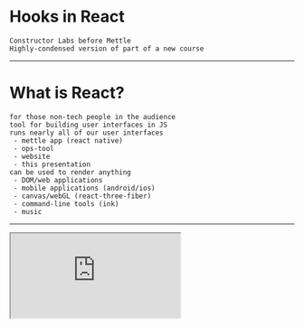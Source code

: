 
# Hooks in React

```notes
Constructor Labs before Mettle
Highly-condensed version of part of a new course
```

---

# What is React?

```notes
for those non-tech people in the audience
tool for building user interfaces in JS
runs nearly all of our user interfaces
 - mettle app (react native)
 - ops-tool
 - website
 - this presentation
can be used to render anything
 - DOM/web applications
 - mobile applications (android/ios)
 - canvas/webGL (react-three-fiber)
 - command-line tools (ink)
 - music
```

---

<iframe
  src="https://codesandbox.io/embed/v4bxe?autoresize=1&fontsize=22&hidenavigation=1&view=editor&hidenavigation=1"
  style={{
    width: "100vw",
    height: "100vh",
    border: 0,
    overflow: "hidden",
  }}
  sandbox="allow-modals allow-forms allow-popups allow-scripts allow-same-origin"
/>

```notes
make a button that displays a cat USING CLASSES
```

---

## Developers 💜 React

```notes
A lot of developers love react
Built by Facebook to address their own tech issues
- Performance in large applications
- Predictability / reasoning about code
  - Lifecycle model
  - Separation of local state from application state
- Ecosystem
```

---


<Image size="contain" src="./assets/react-download-graph.png" />

---

## Developers 🤬 React

```notes
- Architecture took a long time to settle
- fixed most major issues, but one long standing developer experience issue: re-using behaviours across components
```

---

## History of React

### July 2013 ─ v0.3

First public release

```notes
Initial public release v0.3.0
Major design flaws, bugs, warts
Mixins!
```

---

```jsx
React.createClass({
  name: "ToggleButton",
  getInitialState() {
    return { toggle: false };
  },
  handleClick() {
    this.setState({
      toggle: !this.state.toggle,
    });
  },
  render() {
    return (
      <button onClick={this.handleClick}>
        {this.state.toggle ? "On" : "Off"}
      </button>
    );
  },
});
```

---

## Mixins

```jsx
const ToggleMixin = {
  getInitialState() {
    return { toggle: false };
  },
  handleClick() {
    this.setState({
      toggle: !this.state.toggle,
    });
  },
};
```

---

## Mixins

```jsx
React.createClass({
  name: "ToggleButton",
  mixins: [ToggleMixin],
  render() {
    return (
      <button onClick={this.handleClick}>
        {this.state.toggle ? "On" : "Off"}
      </button>
    );
  },
});
```

```notes
Mixins were _the_ way to compose behaviours
Kinda worked, a few problems
```

---

## History of React

### December 2013 ─ v0.8

```notes
Published to npm v0.8.0
Nice christmas gift
Reliable enough to build applications with
```

Published on npm

---

## History of React

### Oct 2015 ─ v0.14

Separated into `react` and `react-dom` packages

```notes
Important step as it realised React as a tool for reconciling trees of elements
```

---

## Stateless Functional Components

```jsx
const MyButton = ({ onClick, toggled }) => (
  <button onClick={onClick}>{toggled ? "On" : "Off"}</button>
);
```

```notes
...also introduced in v0.14
Super small syntax
NO LIFECYCLE
```

---

## History of React

### Apr 2016 ─ v15

First "stable" release

```notes
Huge performance improvements
Improved SVG support
```

---

<Image size="contain" src="./assets/mixins-considered-harmful.png" />

```notes
Lord and saviour St Abramov of the church of React
 - mixins are horribly broken
 - name clashes
 - pain to manage (dependencies, tight binding + messy at scale)

Solutions:
 - don't use mixins. embed directly or use HoCs
```

---

```jsx
const withToggle = InnerComponent =>
  class extends React.Component {
    state = { toggle: false };

    handleToggle() {
      this.setState({ toggle: !this.state.toggle });
    }

    render() {
      return (
        <InnerComponent
          {...this.props}
          toggled={this.state.toggle}
          onClick={() => this.handleToggle()}
        />
      );
    }
  };
```

```notes
Higher-order components allow composing behaviour
```

---

## SFCs + HoCs

```jsx
const MyButton = ({ onClick, toggled }) => (
  <button onClick={onClick}>{toggled ? "On" : "Off"}</button>
);

const ToggleButton = withToggle(MyButton);
```

```notes
Fixes the clashing + maintainability issues of mixins
Composability possible
```

---

```jsx
const ToggleButtonWithPopover = withPopover(withToggle(MyButton));
```

---

```jsx
const IsThisEvenReallyAButton = _.flowRight(
  withPopover,
  withToggle,
  withCounter,
  withSomethingFromMyReduxStore,
  withCatPhotosFromApi
)(MyButton);
```

```notes
Very powerful pattern
Comes with a cost
Lovely using recompose ─ ops-tool
```

---

```
<Popover>
  <Toggle>
    <Counter>
      <CatPhotoApi>
        <MyButton />
      </CatPhotoApi>
    </Counter>
  </Toggle>
</Popover>
```

```notes
Can affect performance
Pain to debug
Naming clashes problem resurfaces in passed props
```

---

# Render Props

### a.k.a _children as a function_

---

# Render Props

```jsx
const MyButton = () => (
  <ToggleBehaviour>
    {({ toggled, toggle }) => (
      <button onClick={toggle}>{toggled ? "On" : "Off"}</button>
    )}
  </ToggleBehaviour>
);
```

```notes
Fixes component nesting issue
Moves nesting issue into the render method
```

---

# Enter: Hooks

```notes
A new API for the same React component lifecycle
which can be used inside functional components
```

---

## ~~Stateless~~ Functional Components

---

<iframe
  src="https://codesandbox.io/embed/cdu2f?autoresize=1&fontsize=22&hidenavigation=1&view=editor&module=%2Fsrc%2FButton.jsx"
  style={{
    width: "100vw",
    height: "100vh",
    border: 0,
    borderRadius: 4,
    overflow: "hidden",
  }}
  sandbox="allow-modals allow-forms allow-popups allow-scripts allow-same-origin"
/>

```notes
Explain what is going on here
 - functional component
 - weird useState function from react
 - storing single state variable
 - no need for setState
Add a counter
 - many state variables
Extract behaviours out into new hooks
```

---

# `useState`

```jsx
const useToggle = (initial = false) => {
  const [toggled, setToggled] = useState(initial);
  return [toggled, () => setToggled(!toggled)];
};
```

```jsx
const useCounter = (initial = 0) => {
  const [counter, setCounter] = useState(initial);
  return [counter, () => setCounter(counter + 1)];
};
```

```notes
can return whatever, but CQRS
```

---

<iframe
  src="https://codesandbox.io/embed/5z658?autoresize=1&fontsize=22&hidenavigation=1&view=editor&module=%2Fsrc%2FButton.jsx"
  style={{
    width: "100vw",
    height: "100vh",
    border: 0,
    borderRadius: 4,
    overflow: "hidden",
  }}
  sandbox="allow-modals allow-forms allow-popups allow-scripts allow-same-origin"
/>

```notes
- replacement for didmount/didupdate/willunmount
Make the behaviour optional
 - wrap the hook in an if statement first (WRONG)
 - move it inside
 - add dependency
```

---

# `useEffect`

```jsx
const MyOverpoweredComponent = () => {
  const { x, y } = useWindowScrollPosition();
  useDocumentTitle(`Scrolled to (${x}, ${y}`);

  return (
    <div>
      {x}, {y}
    </div>
  );
};
```

```notes
Grouping functionality by _behaviour_ not by lifecycle method
```

---

# `useEffect`

```jsx
const useDocumentTitle = title =>
  useEffect(() => {
    let originalTitle = document.title;
    document.title = title;

    return () => {
      document.title = originalTitle;
    };
  }, [title]);
```

---

# `useContext`

```jsx
const ThemedButton = () => {
  const theme = useContext(MyThemeContext);
  return <button style={theme}>Button</button>;
};
```

```notes
different way of accessing the same context
(not using MyThemeContext.Context)
```

---

# `useReducer`

```jsx
const [state, dispatch] = useReducer(reducer, initialArg);
```

```notes
The pattern that makes redux powerful
is now sort-of built-in to React.

Good for building FSMs
```

---

<center>

# `useReducer` + `useContext`

<p><em>(+ about 10 lines of code)</em></p>

# `==`

# `redux` + `react-redux`

</center>

```notes
My searing hot take on this
Redux is now pretty much redundant (thanks Dan)
Freedom from global application state; separate reducers + contexts for separate concerns
```

---

# `useRef`

```jsx
function TextInputWithFocusButton() {
  const inputEl = useRef(null);
  const onButtonClick = () => {
    // `current` points to the mounted text input element
    inputEl.current.focus();
  };
  return (
    <>
      <input ref={inputEl} type="text" />
      <button onClick={onButtonClick}>Focus the input</button>
    </>
  );
}
```

```notes
Same old refs
```

---

# Other built-in hooks

- `useMemo` / `useCallback` to avoid re-executing expensive functions
- `useLayoutEffect` - blocking version of `useEffect`
- `useImperativeHandle` to expose imperative code to parents

```notes
blocking version => syncly on all DOM renders
imperative handle => escape hatch for forward refs
```

---

# Hooks allow you to...

**Organise code by behaviour**, not by lifecycle method

---

# Hooks allow you to...

**Compose behaviours** and re-use them.

---

# Hooks allow you to...

Use well-tested 3rd party modules to add complex behaviours without:

- sacrificing control of rendering
- introducing performance overheads

---

# Hooks allow you to...

Never write another `class` in React again.

---

## Apollo (via `react-apollo-hooks`)

```js
// Query
const { data, error, loading } = useQuery(GET_CATS);
```

```js
// Mutation
const toggleLikedCat = useMutation(TOGGLE_LIKED_CAT, {
  variables: { id: catId },
});
```

---

## Apollo (via `react-apollo-hooks`)

```js
// Subscription
const { data, error, loading } = useSubscription(CAT_LIKE_COUNT_CHANGED, {
  variables: { id: catId },
});
```

---

## Redux (via `react-redux@next`)

```js
// select data from store
const cat = useSelector(state => state.cats[catId]);
```

```js
// dispatch actions to store
const dispatch = useDispatch();
const toggleLikedCat = dispatch({ type: CAT_LIKE_ACTION, catId });
```

---

## etc.

```js
const [value, setValue] = useLocalStorage();
const { width, height, top, left } = useClientBoundingBox(elementRef);
const { x, y } = useMousePosition(); // useScrollPosition()
const { data, isLoading, error } = useFetch(CAT_API_URL);
useOnClickOutside(elementRef, closeModal);
```

---

<Image size="contain" src="https://pbs.twimg.com/media/D7MGiG9XYAQ1jgp.jpg" />

```notes
Taz Singh on twitter at react finland
did i mention people really like hooks
```

---

# Further reading

- [ReactConf 2018 keynote video](https://youtu.be/V-QO-KO90iQ)
- [Making Sense of React Hooks](https://medium.com/@dan_abramov/making-sense-of-react-hooks-fdbde8803889) by St. Abramov
- [rehooks/awesome-react-hooks](https://github.com/rehooks/awesome-react-hooks) on GitHub
